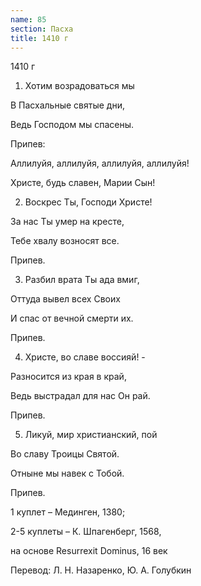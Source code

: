 ```yaml
---
name: 85
section: Пасха
title: 1410 г
---
```

1410 г


1. Хотим возрадоваться мы

В Пасхальные святые дни,

Ведь Господом мы спасены.


Припев:

Аллилуйя, аллилуйя, аллилуйя, аллилуйя!

Христе, будь славен, Марии Сын!


2. Воскрес Ты, Господи Христе!

За нас Ты умер на кресте,

Тебе хвалу возносят все.


Припев.


3. Разбил врата Ты ада вмиг,

Оттуда вывел всех Своих

И спас от вечной смерти их.


Припев.


4. Христе, во славе воссияй! -

Разносится из края в край,

Ведь выстрадал для нас Он рай.


Припев.


5. Ликуй, мир христианский, пой

Во славу Троицы Святой.

Отныне мы навек с Тобой.


Припев.


1 куплет – Мединген, 1380;

2-5 куплеты – К. Шпагенберг, 1568,

на основе Resurrexit Dominus, 16 век

Перевод: Л. Н. Назаренко, Ю. А. Голубкин
